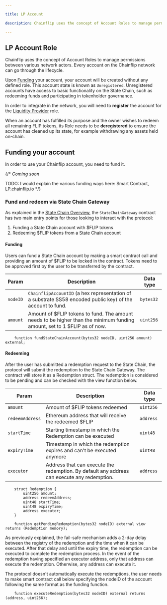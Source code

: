 ```yaml
---

title: LP Account

description: Chainflip uses the concept of Account Roles to manage permissions between various network actors. 

---
```


## LP Account Role

Chainflip uses the concept of Account Roles to manage permissions between various network actors. Every account on the Chainflip network can go through the lifecycle.

Upon [Funding](funding.mdx) your account, your account will be created without any defined role. This account state is known as `Unregistered`. Unregistered accounts have access to basic functionality on the State Chain, such as redeeming funds and participating in tokenholder governance.

In order to integrate in the network, you will need to **register** the account for the [Liquidity Provider](lp.mdx) role.

When an account has fulfilled its purpose and the owner wishes to redeem all remaining FLIP tokens, its Role needs to be **deregistered** to ensure the account has cleaned up its state, for example withdrawing any assets held on-chain.


## Funding your account

In order to use your Chainflip account, you need to fund it.

{/* *Coming soon*

TODO: I would explain the various funding ways here: Smart Contract, LP.chainflip.io */}

### Fund and redeem via State Chain Gateway

As explained in the [State Chain Overview](../../../concepts/validator-network/state-chain-flip-gateway.md), the `StateChainGateway` contract has two main entry points for those looking to interact with the protocol:
1. Funding a State Chain account with \$FLIP tokens
2. Redeeming \$FLIP tokens from a State Chain account

#### Funding

Users can fund a State Chain account by making a smart contract call and providing an amount of \$FLIP to be locked in the contract. Tokens need to be approved first by the user to be transferred by the contract.

| Param | Description | Data type |
|-------|-------------|-----------|
| `nodeID` | `ChainflipAccountID` (a hex representation of a substrate SS58 encoded public key) of the account to fund. | `bytes32` |
| `amount` | Amount of \$FLIP tokens to fund. The amount needs to be higher than the minimum funding amount, set to 1 $FLIP as of now. | `uint256` |

```solidity
    function fundStateChainAccount(bytes32 nodeID, uint256 amount) external;
```


#### Redeeming

After the user has submitted a redemption request to the State Chain, the protocol will submit the redemption to the State Chain Gateway. The contract will store it as a Redemption struct. The redemption is considered to be pending and can be checked with the view function below.

| Param | Description | Data type |
|-------|-------------|-----------|
| `amount` | Amount of \$FLIP tokens redeemed | `uint256` |
| `redeemAddress` | Ethereum address that will receive the redeemed $FLIP | `address` |
| `startTime` | Starting timestamp in which the Redemption can be executed | `uint48` |
| `expiryTime` | Timestamp in which the redemption expires and can't be executed anymore | `uint48` |
| `executor` | Address that can execute the redemption. By default any address can execute any redemption. | `address` |

```solidity
    struct Redemption {
        uint256 amount;
        address redeemAddress;
        uint48 startTime;
        uint48 expiryTime;
        address executor;
    }

    function getPendingRedemption(bytes32 nodeID) external view returns (Redemption memory);
```

As previously explained, the fail-safe mechanism adds a 2-day delay between the registry of the redemption and the time when it can be executed. After that delay and until the expiry time, the redemption can be executed to complete the redemption process. In the event of the redemption having specified an executor address, only that address can execute the redemption. Otherwise, any address can execute it.

The protocol doesn't automatically execute the redemptions, the user needs to make smart contract call below specifying the nodeID of the account following the same format as the funding function.

```solidity
    function executeRedemption(bytes32 nodeID) external returns (address, uint256);
```